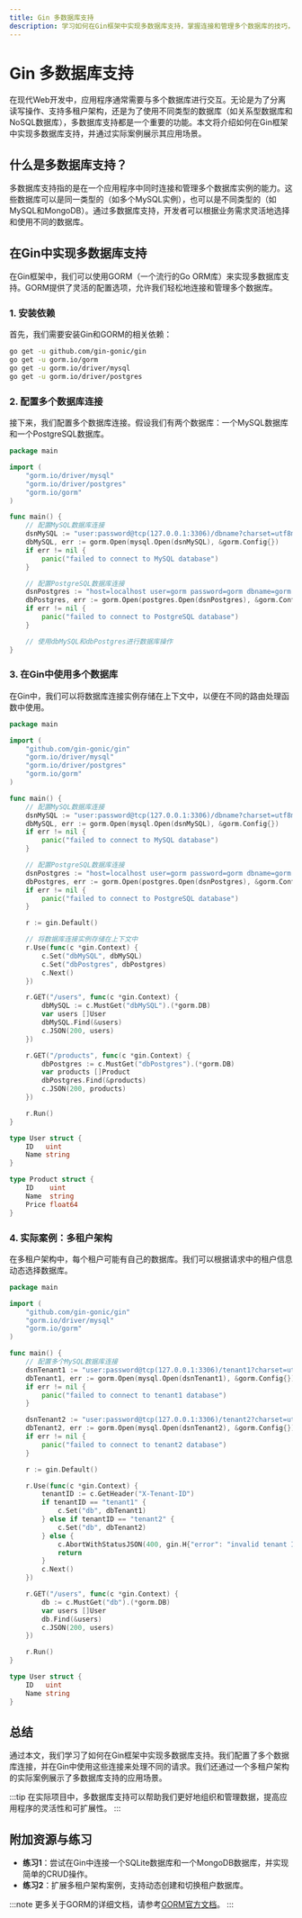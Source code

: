 ```yaml
---
title: Gin 多数据库支持
description: 学习如何在Gin框架中实现多数据库支持，掌握连接和管理多个数据库的技巧，并通过实际案例加深理解。
---
```


# Gin 多数据库支持

在现代Web开发中，应用程序通常需要与多个数据库进行交互。无论是为了分离读写操作、支持多租户架构，还是为了使用不同类型的数据库（如关系型数据库和NoSQL数据库），多数据库支持都是一个重要的功能。本文将介绍如何在Gin框架中实现多数据库支持，并通过实际案例展示其应用场景。

## 什么是多数据库支持？

多数据库支持指的是在一个应用程序中同时连接和管理多个数据库实例的能力。这些数据库可以是同一类型的（如多个MySQL实例），也可以是不同类型的（如MySQL和MongoDB）。通过多数据库支持，开发者可以根据业务需求灵活地选择和使用不同的数据库。

## 在Gin中实现多数据库支持

在Gin框架中，我们可以使用GORM（一个流行的Go ORM库）来实现多数据库支持。GORM提供了灵活的配置选项，允许我们轻松地连接和管理多个数据库。

### 1. 安装依赖

首先，我们需要安装Gin和GORM的相关依赖：

```bash
go get -u github.com/gin-gonic/gin
go get -u gorm.io/gorm
go get -u gorm.io/driver/mysql
go get -u gorm.io/driver/postgres
```

### 2. 配置多个数据库连接

接下来，我们配置多个数据库连接。假设我们有两个数据库：一个MySQL数据库和一个PostgreSQL数据库。

```go
package main

import (
    "gorm.io/driver/mysql"
    "gorm.io/driver/postgres"
    "gorm.io/gorm"
)

func main() {
    // 配置MySQL数据库连接
    dsnMySQL := "user:password@tcp(127.0.0.1:3306)/dbname?charset=utf8mb4&parseTime=True&loc=Local"
    dbMySQL, err := gorm.Open(mysql.Open(dsnMySQL), &gorm.Config{})
    if err != nil {
        panic("failed to connect to MySQL database")
    }

    // 配置PostgreSQL数据库连接
    dsnPostgres := "host=localhost user=gorm password=gorm dbname=gorm port=9920 sslmode=disable TimeZone=Asia/Shanghai"
    dbPostgres, err := gorm.Open(postgres.Open(dsnPostgres), &gorm.Config{})
    if err != nil {
        panic("failed to connect to PostgreSQL database")
    }

    // 使用dbMySQL和dbPostgres进行数据库操作
}
```

### 3. 在Gin中使用多个数据库

在Gin中，我们可以将数据库连接实例存储在上下文中，以便在不同的路由处理函数中使用。

```go
package main

import (
    "github.com/gin-gonic/gin"
    "gorm.io/driver/mysql"
    "gorm.io/driver/postgres"
    "gorm.io/gorm"
)

func main() {
    // 配置MySQL数据库连接
    dsnMySQL := "user:password@tcp(127.0.0.1:3306)/dbname?charset=utf8mb4&parseTime=True&loc=Local"
    dbMySQL, err := gorm.Open(mysql.Open(dsnMySQL), &gorm.Config{})
    if err != nil {
        panic("failed to connect to MySQL database")
    }

    // 配置PostgreSQL数据库连接
    dsnPostgres := "host=localhost user=gorm password=gorm dbname=gorm port=9920 sslmode=disable TimeZone=Asia/Shanghai"
    dbPostgres, err := gorm.Open(postgres.Open(dsnPostgres), &gorm.Config{})
    if err != nil {
        panic("failed to connect to PostgreSQL database")
    }

    r := gin.Default()

    // 将数据库连接实例存储在上下文中
    r.Use(func(c *gin.Context) {
        c.Set("dbMySQL", dbMySQL)
        c.Set("dbPostgres", dbPostgres)
        c.Next()
    })

    r.GET("/users", func(c *gin.Context) {
        dbMySQL := c.MustGet("dbMySQL").(*gorm.DB)
        var users []User
        dbMySQL.Find(&users)
        c.JSON(200, users)
    })

    r.GET("/products", func(c *gin.Context) {
        dbPostgres := c.MustGet("dbPostgres").(*gorm.DB)
        var products []Product
        dbPostgres.Find(&products)
        c.JSON(200, products)
    })

    r.Run()
}

type User struct {
    ID   uint
    Name string
}

type Product struct {
    ID    uint
    Name  string
    Price float64
}
```

### 4. 实际案例：多租户架构

在多租户架构中，每个租户可能有自己的数据库。我们可以根据请求中的租户信息动态选择数据库。

```go
package main

import (
    "github.com/gin-gonic/gin"
    "gorm.io/driver/mysql"
    "gorm.io/gorm"
)

func main() {
    // 配置多个MySQL数据库连接
    dsnTenant1 := "user:password@tcp(127.0.0.1:3306)/tenant1?charset=utf8mb4&parseTime=True&loc=Local"
    dbTenant1, err := gorm.Open(mysql.Open(dsnTenant1), &gorm.Config{})
    if err != nil {
        panic("failed to connect to tenant1 database")
    }

    dsnTenant2 := "user:password@tcp(127.0.0.1:3306)/tenant2?charset=utf8mb4&parseTime=True&loc=Local"
    dbTenant2, err := gorm.Open(mysql.Open(dsnTenant2), &gorm.Config{})
    if err != nil {
        panic("failed to connect to tenant2 database")
    }

    r := gin.Default()

    r.Use(func(c *gin.Context) {
        tenantID := c.GetHeader("X-Tenant-ID")
        if tenantID == "tenant1" {
            c.Set("db", dbTenant1)
        } else if tenantID == "tenant2" {
            c.Set("db", dbTenant2)
        } else {
            c.AbortWithStatusJSON(400, gin.H{"error": "invalid tenant ID"})
            return
        }
        c.Next()
    })

    r.GET("/users", func(c *gin.Context) {
        db := c.MustGet("db").(*gorm.DB)
        var users []User
        db.Find(&users)
        c.JSON(200, users)
    })

    r.Run()
}

type User struct {
    ID   uint
    Name string
}
```

## 总结

通过本文，我们学习了如何在Gin框架中实现多数据库支持。我们配置了多个数据库连接，并在Gin中使用这些连接来处理不同的请求。我们还通过一个多租户架构的实际案例展示了多数据库支持的应用场景。

:::tip
在实际项目中，多数据库支持可以帮助我们更好地组织和管理数据，提高应用程序的灵活性和可扩展性。
:::

## 附加资源与练习

- **练习1**：尝试在Gin中连接一个SQLite数据库和一个MongoDB数据库，并实现简单的CRUD操作。
- **练习2**：扩展多租户架构案例，支持动态创建和切换租户数据库。

:::note
更多关于GORM的详细文档，请参考[GORM官方文档](https://gorm.io/docs/)。
:::